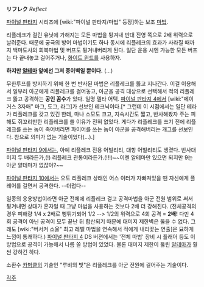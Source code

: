 '''リフレク''' ''Reflect''

[[파이널 판타지]] 시리즈에 [wiki:"파이널 판타지/마법" 등장]하는 보조 [[마법]].

리플레크가 걸린 유닛에 가해지는 모든 마법을 튕겨내 반대 진영 쪽으로 2배 위력으로 날려준다. 때문에 궁극의 방어 마법이기도 하나 동시에 리플레크의 효과가 사라질 때까지 백마도사의 회복마법 및 버프도 튕겨내버리게 된다. 일단 운용 시엔 가능한 모든 버프는 다 끝내놓고 걸어주거나, [[화이트 윈드]]를 사용하자.

'''하지만 [[알테마]] 앞에선 그저 종이벽일 뿐이다.''' (...)

무한루프를 방지하기 위해 한 번 반사된 마법은 리플레크를 뚫고 지나간다. 이걸 이용해서 일부러 아군에게 리플레크를 걸어놓고, 아군을 공격 대상으로 선택해서 적의 리플레크 뚫고 공격하는 '''공인 꼼수'''가 있다. 일명 델타 어택. [[파이널 판타지 4]]에서 [wiki:"메이거스 3자매" 마그, 도그, 라그]가 선보인 테크닉이다.[* 그런데 이 시점에서는 일단 테라가 리플레크를 갖고 있긴 한데, 마나 소모도 크고, 지속시간도 짧고, 반사해봤자 주는 피해도 쥐꼬리만한 리플레크를 쓸 이유가 전혀 없었다. 게다가 리플레크를 쓰기 전에 리플레크를 쓰는 놈이 죽어버리면 파이어를 쓰는 놈이 아군을 공격해버리는 개그를 선보인다. 참으로 의미가 없는 기술이었다(...).]

[[파이널 판타지 9]]에서는, 아예 리플레크 전용 어빌리티, 대항 어빌리티도 생겼다. 반사대미지 두 배라든가,(!) 리플레크 관통이라든가.(!!!)~~이젠 알테마만 있으면 되지만 9는 아군 알테마가 없잖아?~~

[[파이널 판타지 10]]에서는 오토 리플레크 상태인 어스 이터가 자빠져있을 땐 자신에게 플레어를 걸면서 공격한다. --더럽다--

일종의 응용방법이라면 아군 전체에 리플레크 걸고 공격마법을 아군 전원 범위로 써서 튕겨내면 상대가 혼자일 때 그냥 마법을 사용하는 것보다 2배 더 강해진다. (전체공격의 경우 피해량 1/4 x 2배로 뻥튀기되어 1/2 --> 1/2의 위력으로 4회 공격 = '''2배!''' 다만 4회 공격이 아닌 공격이 모두 끝난 뒤 합산되기 때문에 대미지 제한벽은 뚫을 수 없다. 그래도 [wiki:"버서커 소울" 최고 레벨 마법을 연속해서 적에게 내리꽃는 연출]은 묘하게 느낌이 통쾌하다.) [[파이널 판타지 4]] DS 버젼에서는 '전체 마법' 장비 시 플래어 등도 이 방법으로 공격이 가능해서 나름 쓸 방법이 있었다. 물론 대미지 제한이 뚫린 [[알테마]]가 훨씬 강하긴 하다. 

소환수 [[카벙클]]의 기술인 "루비의 빛"은 리플레크를 아군 전원에 걸어주는 기술이다.

[[각주]]
